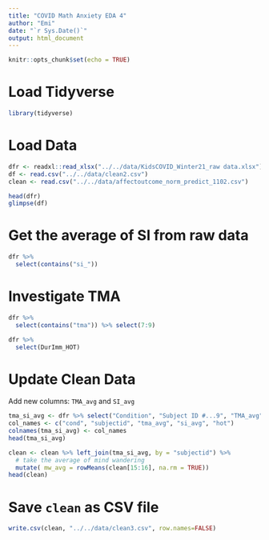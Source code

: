```yaml
---
title: "COVID Math Anxiety EDA 4"
author: "Emi"
date: "`r Sys.Date()`"
output: html_document
---
```


```r
knitr::opts_chunk$set(echo = TRUE)
```

# Load Tidyverse

```r
library(tidyverse)
```

# Load Data

```r
dfr <- readxl::read_xlsx("../../data/KidsCOVID_Winter21_raw data.xlsx")
df <- read.csv("../../data/clean2.csv")
clean <- read.csv("../../data/affectoutcome_norm_predict_1102.csv")
```

```r
head(dfr)
glimpse(df)
```

# Get the average of SI from raw data

```r
dfr %>% 
  select(contains("si_"))
```

# Investigate TMA

```r
dfr %>% 
  select(contains("tma")) %>% select(7:9)
```

```r
dfr %>% 
  select(DurImm_HOT)
```


# Update Clean Data

Add new columns: `TMA_avg` and `SI_avg`

```r
tma_si_avg <- dfr %>% select("Condition", "Subject ID #...9", "TMA_avg","SI_avg", DurImm_HOT)
col_names <- c("cond", "subjectid", "tma_avg", "si_avg", "hot")
colnames(tma_si_avg) <- col_names
head(tma_si_avg)
```

```r
clean <- clean %>% left_join(tma_si_avg, by = "subjectid") %>% 
  # take the average of mind wandering
  mutate( mw_avg = rowMeans(clean[15:16], na.rm = TRUE))
head(clean)
```

# Save `clean` as CSV file

```r
write.csv(clean, "../../data/clean3.csv", row.names=FALSE)
```


